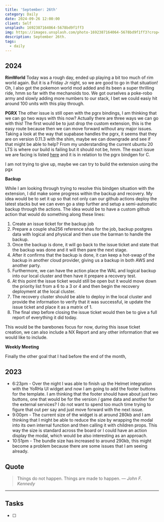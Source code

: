 ```yaml
---
title: 'September: 26th'
category: Daily
date: 2024-09-26 12:00:00
client: Self
unsplash: 1692387164064-5678bd9f1ff3
img: https://images.unsplash.com/photo-1692387164064-5678bd9f1ff3?crop=entropy&cs=srgb&fm=jpg&ixid=MnwzNjM5Nzd8MHwxfHJhbmRvbXx8fHx8fHx8fDE2ODE3NDg2ODY&ixlib=rb-4.0.3&q=85
description: September 26th. 
tags:
  - daily
---
```



## 2024

**RimWorld**
Today was a rough day, ended up playing a bit too much of rim world again.
But it is a Friday Jr night, so we are good to go in that situation!
Oh, I also got the pokemon world mod added and its been a super thrilling ride, hmm so far with the mechanoids too.
We got ourselves a poke-robo army and slowly adding more numbers to our stack, I bet we could easiy hit around 100 units with this play through.


**PGRX**
The other issue is still open with the pgrx bindings, I am thinking that we can go two ways with this now?
Actually there are three ways we can go with this!
The first would be to just drop the custom extension, this is the easy route because then we can move forward without any major issues.
Taking a look at the way that supabase handles the pgrx, it seems that they are on version 0.11.3 with the shim, maybe we can downgrade and see if that might be able to help?
From my understanding the current ubuntu 20 LTS is where our build is failing but it should not be, hmm.
The exact issue we are facing is listed [here](https://github.com/pgcentralfoundation/pgrx/issues/1822) and it is in relation to the pgrx bindgen for C.

I am not trying to give up, maybe we can try to build the extension using the pgx

**Backup**

While I am looking through trying to resolve this bindgen situation with the extension, I did make some progress within the backup and recovery.
My idea would be to set it up so that not only can our github actions deploy the latest stacks but we can even go a step further and setup a semi-automatic backup through the actions.
The idea would be to have a custom github action that would do something along these lines:

1. Create an issue ticket for the backup job
2. Prepare a couple sha256 reference shas for the job, backup postgres data with logical and physical and then use the barman to handle the backup.
3. Once the backup is done, it will go back to the issue ticket and state that the backup was done and it will then pare the next stage.
4. After it confirms that the backup is done, it can keep a hot-swap of the backup in another cloud provider, giving us a backup in both AWS and another party.
5. Furthermore, we can have the action place the WAL and logical backup into our local cluster and then have it prepare a recovery test.
6. At this point the issue ticket would still be open but it would move down the priority list from a 6 to a 3 or 4 and then begin the recovery deployment at the local cluster.
7. The recovery cluster should be able to deploy in the local cluster and provide the information to verify that it was successful, ie update the issue ticket and place it as a matrix of 1.
8. The final step before closing the issue ticket would then be to give a full report of everything it did today.

This would be the barebones focus for now, during this issue ticket creation, we can also include a NX Report and any other information that we would like to include.

**Weekly Meeting**

Finally the other goal that I had before the end of the month, 
 

<Adsense />

## 2023

- 6:23pm  - Over the night I was able to finish up the Helmet integration with the YoRHa UI widget and now I am going to add the footer buttons for the template. I am thinking that the footer should have about just two buttons, one that would be for the version / game data and another for the external services? I do not want to spend too much time trying to figure that out per say and just move forward with the next issue.
- 9:00pm - The current size of the widget is at around 280kb and I am thinking that I might be able to reduce the size by wrapping the modal into its own internal function and then calling it with children props. This way the size is standard across the board or I could have an action display the modal, which would be also interesting as an approach. 
- 10:51pm - The bundle size has increased to around 290kb, this might become a problem because there are some issues that I am seeing already. 

## Quote

> Things do not happen. Things are made to happen.
> — <cite>John F. Kennedy</cite>

---

## Tasks

- [ ]